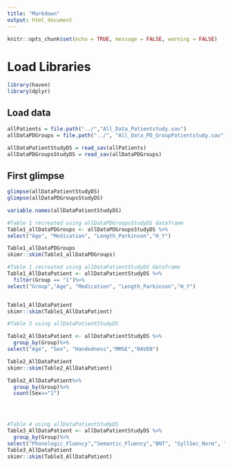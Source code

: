 ```yaml
---
title: "Markdown"
output: html_document
---
```


```r
knitr::opts_chunk$set(echo = TRUE, message = FALSE, warning = FALSE)
```

# Load Libraries
```r
library(haven)
library(dplyr)
```
 


## Load data
```r


allPatients = file.path("../","All_Data_Patientstudy.sav")
allDataPDGroups = file.path("../", "All_Data_PD_GroupPatientstudy.sav")

allDataPatientStudyDS = read_sav(allPatients)
allDataPDGroupsStudyDS = read_sav(allDataPDGroups)

```


## First glimpse
```r
glimpse(allDataPatientStudyDS)
glimpse(allDataPDGroupsStudyDS)
```
```r
variable.names(allDataPatientStudyDS)
```

```r
#Table 1 recreated using allDataPDGroupsStudyDS dataframe
Table1_allDataPDGroups <- allDataPDGroupsStudyDS %>%
select("Age", "Medication", "Length_Parkinson","H_Y")

Table1_allDataPDGroups
skimr::skim(Table1_allDataPDGroups)
```
```r
#Table 1 recreated using allDataPatientStudyDS dataframe
Table1_AllDataPatient <- allDataPatientStudyDS %>%
  filter(Group == "1")%>%
select("Group","Age", "Medication", "Length_Parkinson","H_Y")


Table1_AllDataPatient
skimr::skim(Table1_AllDataPatient)
```



```r
#Table 3 using allDataPatientStudyDS

Table2_AllDataPatient <- allDataPatientStudyDS %>%
  group_by(Group)%>%
select("Age", "Sex", "Handedness","MMSE","RAVEN")

Table2_AllDataPatient
skimr::skim(Table2_AllDataPatient)

Table2_AllDataPatient%>%
  group_by(Group)%>%
  count(Sex=="1")


  


```

```r
#Table 4 using allDataPatientStudyDS
Table3_AllDataPatient <- allDataPatientStudyDS %>%
  group_by(Group)%>%
select("Phonologic_Fluency","Semantic_Fluency","BNT", "SyllSec_Norm", "SyllSec_Ruis", "NPro_Dur_Norm","NPro_Dur_Ruis")
Table3_AllDataPatient
skimr::skim(Table3_AllDataPatient)

```









